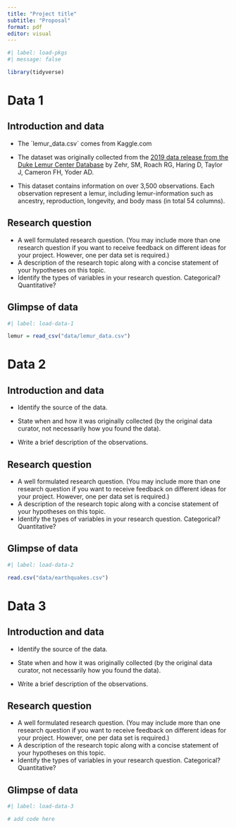 ```yaml
---
title: "Project title"
subtitle: "Proposal"
format: pdf
editor: visual
---
```


```r
#| label: load-pkgs
#| message: false

library(tidyverse)
```

# Data 1

## Introduction and data

-   The \`lemur_data.csv\` comes from Kaggle.com

-   The dataset was originally collected from the [2019 data release from the Duke Lemur Center Database](https://lemur.duke.edu/duke-lemur-center-database/) by Zehr, SM, Roach RG, Haring D, Taylor J, Cameron FH, Yoder AD.

-   This dataset contains information on over 3,500 observations. Each observation represent a lemur, including lemur-information such as ancestry, reproduction, longevity, and body mass (in total 54 columns).

## Research question

-   A well formulated research question. (You may include more than one research question if you want to receive feedback on different ideas for your project. However, one per data set is required.)
-   A description of the research topic along with a concise statement of your hypotheses on this topic.
-   Identify the types of variables in your research question. Categorical? Quantitative?

## Glimpse of data

```r
#| label: load-data-1

lemur = read_csv("data/lemur_data.csv")
```

# Data 2

## Introduction and data

-   Identify the source of the data.

-   State when and how it was originally collected (by the original data curator, not necessarily how you found the data).

-   Write a brief description of the observations.

## Research question

-   A well formulated research question. (You may include more than one research question if you want to receive feedback on different ideas for your project. However, one per data set is required.)
-   A description of the research topic along with a concise statement of your hypotheses on this topic.
-   Identify the types of variables in your research question. Categorical? Quantitative?

## Glimpse of data

```r
#| label: load-data-2

read.csv("data/earthquakes.csv")
```

# Data 3

## Introduction and data

-   Identify the source of the data.

-   State when and how it was originally collected (by the original data curator, not necessarily how you found the data).

-   Write a brief description of the observations.

## Research question

-   A well formulated research question. (You may include more than one research question if you want to receive feedback on different ideas for your project. However, one per data set is required.)
-   A description of the research topic along with a concise statement of your hypotheses on this topic.
-   Identify the types of variables in your research question. Categorical? Quantitative?

## Glimpse of data

```r
#| label: load-data-3

# add code here
```
